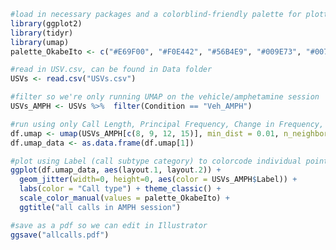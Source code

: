 

```{r}
#load in necessary packages and a colorblind-friendly palette for plotting
library(ggplot2)
library(tidyr)
library(umap)
palette_OkabeIto <- c("#E69F00", "#F0E442", "#56B4E9", "#009E73", "#0072B2", "#D55E00", "#CC79A7", "#999999")
```

```{r}
#read in USV.csv, can be found in Data folder
USVs <- read.csv("USVs.csv")

#filter so we're only running UMAP on the vehicle/amphetamine session
USVs_AMPH <- USVs %>%  filter(Condition == "Veh_AMPH")

#run using only Call Length, Principal Frequency, Change in Frequency, and Sinuosity 
df.umap <- umap(USVs_AMPH[c(8, 9, 12, 15)], min_dist = 0.01, n_neighbors = 15)
df.umap_data <- as.data.frame(df.umap[1])

#plot using Label (call subtype category) to colorcode individual points
ggplot(df.umap_data, aes(layout.1, layout.2)) + 
  geom_jitter(width=0, height=0, aes(color = USVs_AMPH$Label)) +   
  labs(color = "Call type") + theme_classic() +
  scale_color_manual(values = palette_OkabeIto) +
  ggtitle("all calls in AMPH session")

#save as a pdf so we can edit in Illustrator
ggsave("allcalls.pdf")
```

